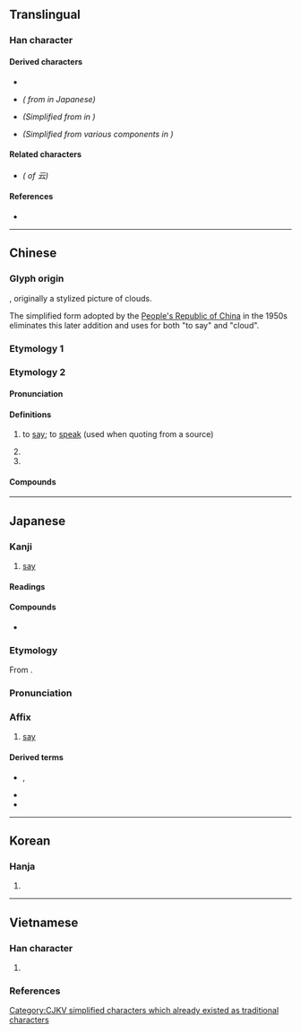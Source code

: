 {{also|雲}}
{{character info/new}}
==Translingual==
{{stroke order|type=animate}}

===Han character===
{{Han char|rn=7|rad=二|as=02|sn=4|four=10731|canj=MMI|ids=⿱二厶,⿱一𠫔}}

====Derived characters====
* {{l|mul|[[呍]], [[妘]], [[沄]], [[抎]], [[忶]], [[枟]], [[眃]], [[秐]], [[紜]]([[纭]]), [[耘]], [[耺]], [[夽]], [[芸]], [[凨]], [[囩]], [[雲]], [[藝]], [[魂]], [[䲰]]([[𪉂]])}}
* {{l|mul|[[転]], [[伝]]}} ''({{w|Shinjitai|Simplified}} from {{l|mul|專}} in Japanese)''
* {{l|mul|[[沄]], [[叆]], [[叇]], [[昙]]}} ''(Simplified from {{l|mul|雲}} in {{w|traditional Chinese}})''
* {{l|mul|[[会]], [[尝]], [[层]], [[动]], [[运]], [[坛]], [[酝]]}} ''(Simplified from various components in {{w|traditional Chinese}})'' <!-- The components are ⿱一𭥴,曾,⿱𫩠旨,重,亶,軍,𥁕 -->

====Related characters====
* {{l|mul|[[雲]]}} ''({{w|Traditional Chinese|Traditional form}} of 云)''

====References====
* {{Han ref|kx=0086.080|dkj=00254|dj=0178.010|hdz=10384.020|uh=4E91|ud=20113|bh=A4AA|bd=42154}}

----

==Chinese==

===Glyph origin===
{{Han etyl}}
{{liushu|p}}, originally a stylized picture of clouds. {{jiajie|雲|to say|sc=雨|scm=rain}}

The simplified form adopted by the [[People's Republic of China]] in the 1950s eliminates this later addition and uses {{lang|zh|云}} for both "to say" and "cloud".

===Etymology 1===
{{zh-see|雲}}

===Etymology 2===
{{zh-forms}}
{{zh-wp|zh:云姓}}
{{rfe|lang=zh}}

====Pronunciation====
{{zh-pron
|m=yún
|c=wan4
|h=pfs=yùn
|md=ùng
|mn=xm,qz,tw:ûn/zz:în
|w=3hhyn
|mc=y
|oc=y
|ma=y
|cat=n,pn
}}

====Definitions====
{{zh-hanzi}}

# {{lb|zh|literary}} to [[say]]; to [[speak]] (used when quoting from a source)
# {{non-gloss definition|A particle.}}
# {{surname|lang=zh}}

====Compounds====
{{zh-der|云云|云為|云乎|不知所云|人云亦云|但云|云爾|子曰詩云|云然|詩云子曰|胡云|云乎哉|云亡|云亭|云亭山人|云何|云喻|云已|云是|云板|云爾哉|云者|云耳|云胡|云若|云都赤|唱云|歲聿云暮|漫云|牒云|紛云|聲云|背云|胡云海嗙}}

----

==Japanese==

===Kanji===
{{ja-kanji|grade=|rs=二02}}

# [[say]]

====Readings====
{{ja-readings
|goon=うん
|kanon=うん
|kun=い-う<い-ふ
|nanori=おき, これ, とも, ひと
}}

====Compounds====
* {{ja-r|云云|しかじか}}

===Etymology===
{{ja-kanjitab|うん|yomi=on}}
From {{der|ja|ltc|sort=うん|-}} {{ltc-l|云}}.

===Pronunciation===
{{ja-pron|うん|y=on}}

===Affix===
{{ja-pos|affix|うん}}

# [[say]]

====Derived terms====
{{der-top}}
* {{ja-r|云云|うんぬん|rom=-}}, {{ja-r|云々|うんぬん}}
* {{ja-r|云為|うんい}}
* {{ja-r|云爾|うんじ}}
{{der-bottom}}

----

==Korean==

===Hanja===
{{ko-hanja|hangeul=운|rv=un|mr=un}}

# {{defn|lang=ko|sort=二02}}

----

==Vietnamese==

===Han character===
{{vi-readings|rs=二02
|hanviet=vân-tdcndg;tdcntd;gdhn;genibrel
|phienthiet=于分 vu phân
|nom=vân-tdcndg;tdcntd;taberd
}}

# {{han tu form of|vân|to [[say]]; to [[speak]]}}

===References===
<references/>

[[Category:CJKV simplified characters which already existed as traditional characters]]